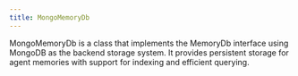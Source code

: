 ```yaml
---
title: MongoMemoryDb
---
```


MongoMemoryDb is a class that implements the MemoryDb interface using MongoDB as the backend storage system. It provides persistent storage for agent memories with support for indexing and efficient querying.

<Snippet file="memory-mongo-reference.mdx" /> 
